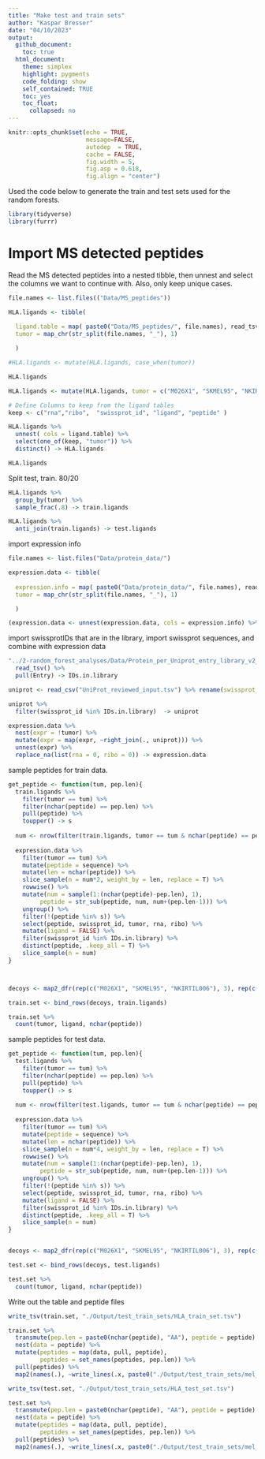 ```yaml
---
title: "Make test and train sets"
author: "Kaspar Bresser"
date: "04/10/2023"
output: 
  github_document:
    toc: true
  html_document: 
    theme: simplex
    highlight: pygments
    code_folding: show
    self_contained: TRUE
    toc: yes
    toc_float:
      collapsed: no
---
```


```r
knitr::opts_chunk$set(echo = TRUE,
                      message=FALSE,
                      autodep  = TRUE,
                      cache = FALSE,
                      fig.width = 5,
                      fig.asp = 0.618,
                      fig.align = "center")
```

Used the code below to generate the train and test sets used for the random forests.

```r
library(tidyverse)
library(furrr)
```

# Import MS detected peptides

Read the MS detected peptides into a nested tibble, then unnest and select the columns we want to continue with. Also, only keep unique cases. 

```r
file.names <- list.files(("Data/MS_peptides")) 

HLA.ligands <- tibble(
  
  ligand.table = map( paste0("Data/MS_peptides/", file.names), read_tsv ),
  tumor = map_chr(str_split(file.names, "_"), 1)

  )

#HLA.ligands <- mutate(HLA.ligands, case_when(tumor))

HLA.ligands

HLA.ligands <- mutate(HLA.ligands, tumor = c("M026X1", "SKMEL95", "NKIRTIL006"))

# Define Columns to keep from the ligand tables
keep <- c("rna","ribo",  "swissprot_id", "ligand", "peptide" )

HLA.ligands %>% 
  unnest( cols = ligand.table) %>% 
  select(one_of(keep, "tumor")) %>% 
  distinct() -> HLA.ligands

HLA.ligands
```


Split test, train. 80/20

```r
HLA.ligands %>% 
  group_by(tumor) %>% 
  sample_frac(.8) -> train.ligands

HLA.ligands %>% 
  anti_join(train.ligands) -> test.ligands
```


import expression info

```r
file.names <- list.files("Data/protein_data/") 

expression.data <- tibble(
  
  expression.info = map( paste0("Data/protein_data/", file.names), read_tsv ),
  tumor = map_chr(str_split(file.names, "_"), 1)

  )

(expression.data <- unnest(expression.data, cols = expression.info) %>% select(!length))

```

import swissprotIDs that are in the library, import swissprot sequences, and combine with expression data

```r
"../2-random_forest_analyses/Data/Protein_per_Uniprot_entry_library_v2_RBP_GC_length_codon_AA_m6A_m5C_AtoI_m1A_m7G_CD8miRDB_PTM.csv" %>% 
  read_tsv() %>% 
  pull(Entry) -> IDs.in.library

uniprot <- read_csv("UniProt_reviewed_input.tsv") %>% rename(swissprot_id = "sequence_id")

uniprot %>% 
  filter(swissprot_id %in% IDs.in.library)  -> uniprot

expression.data %>% 
  nest(expr = !tumor) %>% 
  mutate(expr = map(expr, ~right_join(., uniprot))) %>% 
  unnest(expr) %>% 
  replace_na(list(rna = 0, ribo = 0)) -> expression.data

```


sample peptides for train data. 

```r
get_peptide <- function(tum, pep.len){
  train.ligands %>% 
    filter(tumor == tum) %>% 
    filter(nchar(peptide) == pep.len) %>% 
    pull(peptide) %>% 
    toupper() -> s
  
  num <- nrow(filter(train.ligands, tumor == tum & nchar(peptide) == pep.len))*10
  
  expression.data %>% 
    filter(tumor == tum) %>% 
    mutate(peptide = sequence) %>% 
    mutate(len = nchar(peptide)) %>% 
    slice_sample(n = num*2, weight_by = len, replace = T) %>% 
    rowwise() %>% 
    mutate(num = sample(1:(nchar(peptide)-pep.len), 1),
         peptide = str_sub(peptide, num, num+(pep.len-1))) %>% 
    ungroup() %>% 
    filter(!(peptide %in% s)) %>% 
    select(peptide, swissprot_id, tumor, rna, ribo) %>% 
    mutate(ligand = FALSE) %>% 
    filter(swissprot_id %in% IDs.in.library) %>% 
    distinct(peptide, .keep_all = T) %>% 
    slice_sample(n = num)
}



decoys <- map2_dfr(rep(c("M026X1", "SKMEL95", "NKIRTIL006"), 3), rep(c(9,10,11), each = 3), get_peptide)

train.set <- bind_rows(decoys, train.ligands)

train.set %>% 
  count(tumor, ligand, nchar(peptide))
```


sample peptides for test data. 

```r
get_peptide <- function(tum, pep.len){
  test.ligands %>% 
    filter(tumor == tum) %>% 
    filter(nchar(peptide) == pep.len) %>% 
    pull(peptide) %>% 
    toupper() -> s
  
  num <- nrow(filter(test.ligands, tumor == tum & nchar(peptide) == pep.len))*1000
  
  expression.data %>% 
    filter(tumor == tum) %>% 
    mutate(peptide = sequence) %>% 
    mutate(len = nchar(peptide)) %>% 
    slice_sample(n = num*4, weight_by = len, replace = T) %>% 
    rowwise() %>% 
    mutate(num = sample(1:(nchar(peptide)-pep.len), 1),
         peptide = str_sub(peptide, num, num+(pep.len-1))) %>% 
    ungroup() %>% 
    filter(!(peptide %in% s)) %>% 
    select(peptide, swissprot_id, tumor, rna, ribo) %>% 
    mutate(ligand = FALSE) %>% 
    filter(swissprot_id %in% IDs.in.library) %>% 
    distinct(peptide, .keep_all = T) %>% 
    slice_sample(n = num)
}


decoys <- map2_dfr(rep(c("M026X1", "SKMEL95", "NKIRTIL006"), 3), rep(c(9,10,11), each = 3), get_peptide)

test.set <- bind_rows(decoys, test.ligands)

test.set %>% 
  count(tumor, ligand, nchar(peptide))
```


Write out the table and peptide files


```r
write_tsv(train.set, "./Output/test_train_sets/HLA_train_set.tsv")

train.set %>% 
  transmute(pep.len = paste0(nchar(peptide), "AA"), peptide = peptide) %>% 
  nest(data = peptide) %>% 
  mutate(peptides = map(data, pull, peptide),
         peptides = set_names(peptides, pep.len)) %>% 
  pull(peptides) %>% 
  map2(names(.), ~write_lines(.x, paste0("./Output/test_train_sets/mel_Train_Peptides_", .y, ".tsv")))

write_tsv(test.set, "./Output/test_train_sets/HLA_test_set.tsv")

test.set %>% 
  transmute(pep.len = paste0(nchar(peptide), "AA"), peptide = peptide) %>% 
  nest(data = peptide) %>% 
  mutate(peptides = map(data, pull, peptide),
         peptides = set_names(peptides, pep.len)) %>% 
  pull(peptides) %>% 
  map2(names(.), ~write_lines(.x, paste0("./Output/test_train_sets/mel_Test_Peptides_", .y, ".tsv")))
```



